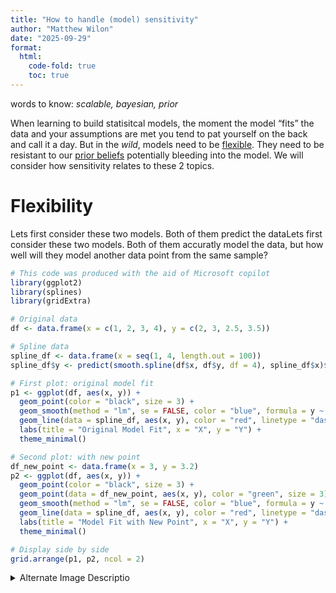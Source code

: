 ```yaml
---
title: "How to handle (model) sensitivity"
author: "Matthew Wilon"
date: "2025-09-29"
format:
  html:
    code-fold: true
    toc: true
---
```

words to know: *scalable, bayesian, prior*


When learning to build statisitcal models, the moment the model “fits” the data and your assumptions are met you tend to pat yourself on the back and call it a day. But in the *wild*, models need to be [flexible](#flexibility). They need to be resistant to our [prior beliefs](#Priors-Beliefs) potentially bleeding into the model. We will consider how sensitivity relates to these 2 topics.

# Flexibility

Lets first consider these two models. Both of them predict the dataLets first consider these two models. Both of them accuratly model the data, but how well will they model another data point from the same sample? 

```R
# This code was produced with the aid of Microsoft copilot
library(ggplot2)
library(splines)
library(gridExtra)

# Original data
df <- data.frame(x = c(1, 2, 3, 4), y = c(2, 3, 2.5, 3.5))

# Spline data
spline_df <- data.frame(x = seq(1, 4, length.out = 100))
spline_df$y <- predict(smooth.spline(df$x, df$y, df = 4), spline_df$x)$y

# First plot: original model fit
p1 <- ggplot(df, aes(x, y)) +
  geom_point(color = "black", size = 3) +
  geom_smooth(method = "lm", se = FALSE, color = "blue", formula = y ~ x) +
  geom_line(data = spline_df, aes(x, y), color = "red", linetype = "dashed") +
  labs(title = "Original Model Fit", x = "X", y = "Y") +
  theme_minimal()

# Second plot: with new point
df_new_point <- data.frame(x = 3, y = 3.2)
p2 <- ggplot(df, aes(x, y)) +
  geom_point(color = "black", size = 3) +
  geom_point(data = df_new_point, aes(x, y), color = "green", size = 3) +
  geom_smooth(method = "lm", se = FALSE, color = "blue", formula = y ~ x) +
  geom_line(data = spline_df, aes(x, y), color = "red", linetype = "dashed") +
  labs(title = "Model Fit with New Point", x = "X", y = "Y") +
  theme_minimal()

# Display side by side
grid.arrange(p1, p2, ncol = 2)
```


<details>
  <summary>Alternate Image Descriptio</summary>
  Two side-by-side plots comparing model fits. The left plot shows four black data points with a blue linear regression line and a red dashed overfitted curve passing through all points. On the right plot, the original lines remain unchanged. There are the same 4 black data points plus a new green data point. The green point has the same x value as another point, but a different y value. The point lies far from the overfitted curve, but close to the linear regression line.

Alternate description: 

### Problem


### Potential Fix


